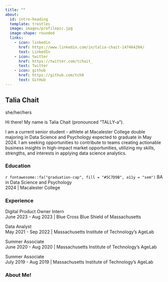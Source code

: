 ```yaml
---
title: ""
about:
  id: intro-heading
  template: trestles
  image: images/profilepic.jpg
  image-shape: rounded
  links:
    - icon: linkedin
      href: https://www.linkedin.com/in/talia-chait-147464204/ 
      text: LinkedIn
    - icon: twitter
      href: https://twitter.com/tchait_
      text: Twitter
    - icon: github
      href: https://github.com/tch8
      text: GitHub
---
```


::: {#intro-heading}
## **Talia Chait**

she/her/hers

Hi there! My name is Talia Chait (pronounced "TALLY-a").

I am a current senior student - athlete at Macalester College double majoring in Data Science and Psychology expected to graduate in May 2024. I am seeking opportunities to contribute to teams creating actionable business insights in high-impact market opportunities, utilizing my skills, strengths, and interests in applying data science analytics.

### **Education**

`r fontawesome::fa("graduation-cap", fill = "#5C7D9B", a11y = "sem")` BA in Data Science and Psychology<br> 2024 \| Macalester College

### **Experience**

Digital Product Owner Intern<br> June 2023 - Aug 2023 \| Blue Cross Blue Shield of Massachusetts

Data Analyst<br> May 2021 - Sep 2022 \| Massachusetts Institute of Technology's AgeLab

Summer Associate<br> June 2020 - Aug 2020 \| Massachusetts Institute of Technology's AgeLab

Summer Associate<br> July 2019 - Aug 2019 \| Massachusetts Institute of Technology's AgeLab
:::

### **About Me!**
